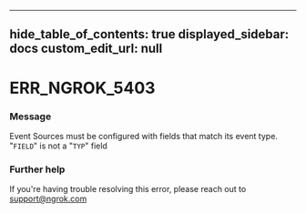 
---
hide_table_of_contents: true
displayed_sidebar: docs
custom_edit_url: null
---


# ERR_NGROK_5403

### Message
Event Sources must be configured with fields that match its event type. "`FIELD`" is not a "`TYP`" field

### Further help
If you're having trouble resolving this error, please reach out to [support@ngrok.com](mailto:support@ngrok.com?subject=Help%20with%20ERR_NGROK_5403)


<ErrorDetails error='err_ngrok_5403' />

